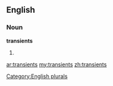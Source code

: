 ==English==

===Noun===
'''transients'''

# {{plural of|[[transient]]}}

[[Category:English plurals]]

[[ar:transients]]
[[my:transients]]
[[zh:transients]]